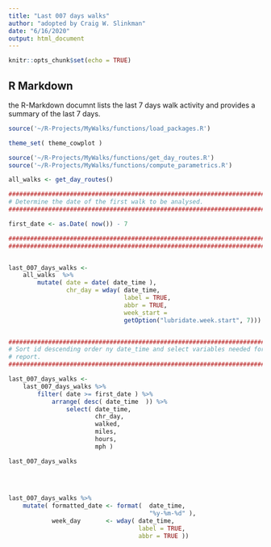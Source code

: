 ```yaml
---
title: "Last 007 days walks"
author: "adopted by Craig W. Slinkman"
date: "6/16/2020"
output: html_document
---
```


```r
knitr::opts_chunk$set(echo = TRUE)
```

## R Markdown
the R-Markdown documnt lists the last 7 days walk activity and provides a summary of the last 7 days.

```r
source('~/R-Projects/MyWalks/functions/load_packages.R')
```

```r
theme_set( theme_cowplot )
```

```r
source('~/R-Projects/MyWalks/functions/get_day_routes.R')
source('~/R-Projects/MyWalks/functions/compute_parametrics.R')

```

```r
all_walks <- get_day_routes()
```

```r

############################################################################
# Determine the date of the first walk to be analysed.
############################################################################

first_date <- as.Date( now()) - 7

############################################################################# Add plain date and chr_day for reporting.
############################################################################


last_007_days_walks <-    
    all_walks  %>% 
        mutate( date = date( date_time ),
                chr_day = wday( date_time,
                                label = TRUE,
                                abbr = TRUE,
                                week_start = 
                                getOption("lubridate.week.start", 7)))


###########################################################################
# Sort id descending order ny date_time and select variables needed for 
# report.
############################################################################

last_007_days_walks <- 
    last_007_days_walks %>% 
        filter( date >= first_date ) %>% 
            arrange( desc( date_time  )) %>% 
                select( date_time,
                        chr_day,
                        walked,
                        miles,
                        hours,
                        mph )

last_007_days_walks               
            
          
        


```

```r
last_007_days_walks %>% 
    mutate( formatted_date <- format(  date_time, 
                                       "%y-%m-%d" ),
            week_day       <- wday( date_time, 
                                    label = TRUE, 
                                    abbr = TRUE )) 
    
            

```

